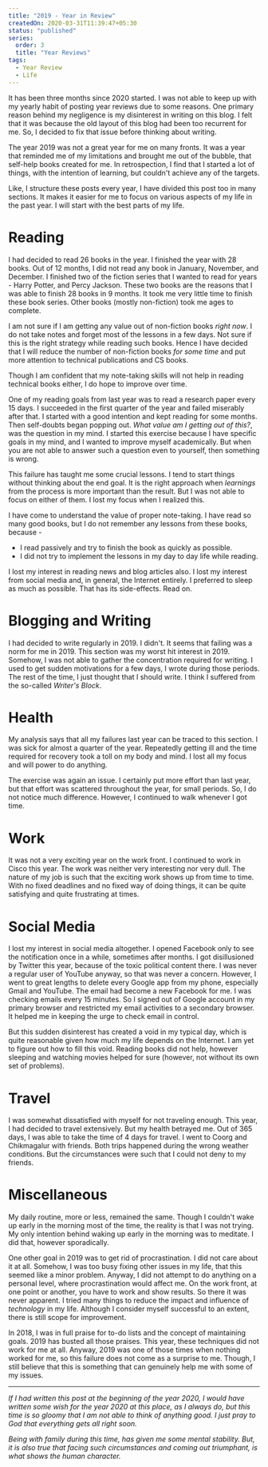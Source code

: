 ```yaml
---
title: "2019 - Year in Review"
createdOn: 2020-03-31T11:39:47+05:30
status: "published"
series:
  order: 3
  title: "Year Reviews"
tags:
  - Year Review
  - Life
---
```


It has been three months since 2020 started. I was not able to keep up with my
yearly habit of posting year reviews due to some reasons. One primary reason
behind my negligence is my disinterest in writing on this blog. I felt that it
was because the old layout of this blog had been too recurrent for me. So, I
decided to fix that issue before thinking about writing.

The year 2019 was not a great year for me on many fronts. It was a year that
reminded me of my limitations and brought me out of the bubble, that self-help
books created for me. In retrospection, I find that I started a lot of things,
with the intention of learning, but couldn't achieve any of the targets.

Like, I structure these posts every year, I have divided this post too in many
sections. It makes it easier for me to focus on various aspects of my life in
the past year. I will start with the best parts of my life.

# Reading

I had decided to read 26 books in the year. I finished the year with 28 books.
Out of 12 months, I did not read any book in January, November, and December. I
finished two of the fiction series that I wanted to read for years - Harry
Potter, and Percy Jackson. These two books are the reasons that I was able to
finish 28 books in 9 months. It took me very little time to finish these book
series. Other books (mostly non-fiction) took me ages to complete.

I am not sure if I am getting any value out of non-fiction books _right now_. I
do not take notes and forget most of the lessons in a few days. Not sure if this
is the right strategy while reading such books. Hence I have decided that I will
reduce the number of non-fiction books _for some time_ and put more attention to
technical publications and CS books.

Though I am confident that my note-taking skills will not help in reading
technical books either, I do hope to improve over time.

One of my reading goals from last year was to read a research paper every 15
days. I succeeded in the first quarter of the year and failed miserably after
that. I started with a good intention and kept reading for some months. Then
self-doubts began popping out. _What value am I getting out of this?_, was the
question in my mind. I started this exercise because I have specific goals in my
mind, and I wanted to improve myself academically. But when you are not able to
answer such a question even to yourself, then something is wrong.

This failure has taught me some crucial lessons. I tend to start things without
thinking about the end goal. It is the right approach when _learnings_ from the
process is more important than the result. But I was not able to focus on either
of them. I lost my focus when I realized this.

I have come to understand the value of proper note-taking. I have read so many
good books, but I do not remember any lessons from these books, because -

- I read passively and try to finish the book as quickly as possible.
- I did not try to implement the lessons in my day to day life while reading.

I lost my interest in reading news and blog articles also. I lost my interest
from social media and, in general, the Internet entirely. I preferred to sleep
as much as possible. That has its side-effects. Read on.

# Blogging and Writing

I had decided to write regularly in 2019. I didn't. It seems that failing was a
norm for me in 2019. This section was my worst hit interest in 2019. Somehow, I
was not able to gather the concentration required for writing. I used to get
sudden motivations for a few days, I wrote during those periods. The rest of the
time, I just thought that I should write. I think I suffered from the so-called
_Writer's Block_.

# Health

My analysis says that all my failures last year can be traced to this section. I
was sick for almost a quarter of the year. Repeatedly getting ill and the time
required for recovery took a toll on my body and mind. I lost all my focus and
will power to do anything.

The exercise was again an issue. I certainly put more effort than last year, but
that effort was scattered throughout the year, for small periods. So, I do not
notice much difference. However, I continued to walk whenever I got time.

# Work

It was not a very exciting year on the work front. I continued to work in Cisco
this year. The work was neither very interesting nor very dull. The nature of my
job is such that the exciting work shows up from time to time. With no fixed
deadlines and no fixed way of doing things, it can be quite satisfying and quite
frustrating at times.

# Social Media

I lost my interest in social media altogether. I opened Facebook only to see the
notification once in a while, sometimes after months. I got disillusioned by
Twitter this year, because of the toxic political content there. I was never a
regular user of YouTube anyway, so that was never a concern. However, I went to
great lengths to delete every Google app from my phone, especially Gmail and
YouTube. The email had become a new Facebook for me. I was checking emails every
15 minutes. So I signed out of Google account in my primary browser and
restricted my email activities to a secondary browser. It helped me in keeping
the urge to check email in control.

But this sudden disinterest has created a void in my typical day, which is quite
reasonable given how much my life depends on the Internet. I am yet to figure
out how to fill this void. Reading books did not help, however sleeping and
watching movies helped for sure (however, not without its own set of problems).

# Travel

I was somewhat dissatisfied with myself for not traveling enough. This year, I
had decided to travel extensively. But my health betrayed me. Out of 365 days, I
was able to take the time of 4 days for travel. I went to Coorg and Chikmagalur
with friends. Both trips happened during the wrong weather conditions. But the
circumstances were such that I could not deny to my friends.

# Miscellaneous

My daily routine, more or less, remained the same. Though I couldn't wake up
early in the morning most of the time, the reality is that I was not trying. My
only intention behind waking up early in the morning was to meditate. I did
that, however sporadically.

One other goal in 2019 was to get rid of procrastination. I did not care about
it at all. Somehow, I was too busy fixing other issues in my life, that this
seemed like a minor problem. Anyway, I did not attempt to do anything on a
personal level, where procrastination would affect me. On the work front, at one
point or another, you have to work and show results. So there it was never
apparent. I tried many things to reduce the impact and influence of _technology_
in my life. Although I consider myself successful to an extent, there is still
scope for improvement.

In 2018, I was in full praise for to-do lists and the concept of maintaining
goals. 2019 has busted all those praises. This year, these techniques did not
work for me at all. Anyway, 2019 was one of those times when nothing worked for
me, so this failure does not come as a surprise to me. Though, I still believe
that this is something that can genuinely help me with some of my issues.

---

_If I had written this post at the beginning of the year 2020, I would have
written some wish for the year 2020 at this place, as I always do, but this time
is so gloomy that I am not able to think of anything good. I just pray to God
that everything gets all right soon._

_Being with family during this time, has given me some mental stability. But, it
is also true that facing such circumstances and coming out triumphant, is what
shows the human character._

